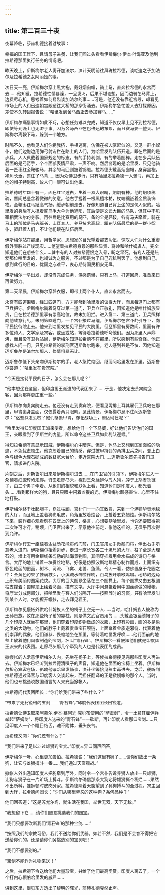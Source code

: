 ```yaml
---
---
---
```

title: 第二百三十夜
---






夜幕降临，莎赫札德接着讲故事：





幸福的国王陛下，且请母子进餐，让我们回过头看看伊斯梅尔·伊本·叶海亚及他到拉希德那里执行任务的情况吧。

昨天晚上，伊斯梅尔老人离开加法尔，决计天明前往拜访拉希德，谈哈迪之子加法尔及拉希德之女阿丽娅的事。

次日天一亮，伊斯梅尔穿上黑大袍，戴好烟囱帽，骑上马，直奔拉希德的永宫而去……他知道，拉希德性情暴躁，一旦发火，后果不堪设想，因而边骑在马背上，边费尽心机，思考着如何启齿谈加法尔的事……可是，他还没有靠近宫殿，却看见市场上的人们迅速朝宫殿通往大桥的那条街涌去。伊斯梅尔急忙差人去打探原因，差使不久转回报告说：“哈里发到舍马西亚去参加赛马……”

伊斯梅尔痛惜事情如此不巧，心想任务难以完成，知道不仅仅早上见不到拉希德，即使等到晚上也无济于事。因为舍马西亚在巴格达的东郊，而且赛马要一整天。伊斯梅尔离鞍下马，躲到一个地方。

时隔不久，他看见人们你拥我挤，争相逃离，仿佛在被人驱赶似的。又见一群小奴仆，他们边跑边用弹弓射击拦在路上的人们，为哈里发的队伍开道。跟在后面的是步兵，人人佩戴着国家规定的标志，有的手持利剑，有的举着圆棒。走在步兵队伍后面的是弓箭手，个个面部表情严肃，一声不响。然后出现的是哈里发，只见他骑着一匹枣红金鞍骏马，其余的马匹则披着锦缎。拉希德头戴高烟囱帽，身穿黑袍，袍角长垂，遮住了马背……因为众侍卫步行，只有哈里发拉希德一人骑马，再加上他的帽子特别高，故人们一眼可认出他来。

拉希德时年四十有一，面色红里透白，生着一双大眼睛，炯炯有神。他的胡须稀疏，唇间总是含着微微的笑意。他右手握着一根黑檀木杖，杖端镶嵌着金质装饰物。金鞍枣红马趾高气扬，缓步朝前走去，好像知道自己背上坐的是何人似的。哈里发的身后有人撑着鸵鸟毛大伞为他遮阳，其后便是文武大臣的马队，但其中不见宰相贾法尔的身影。再往后是比赛用的马匹，备的全是轻鞍，各有马夫牵着。骑在马上的那位是马夫班长，土耳其人，养马技术高超。跟在队伍最后的是一群小奴仆，驱赶着人们，不让他们跟在队伍后面。

伊斯梅尔站在那里，用哲学家、思想家的目光望着那支队伍，惊叹人们为什么重虚假外表胜过严峻现实……他望着拉希德身旁的那些显贵、将帅和哈什姆族人，完全知道他们在想些什么……其中有的人对拉希德恨之入骨，盼之早死，有的人还是热爱那位哈里发的，也竭诚为之服务，不过都是为了自己的私利罢了。他想到自己，想到此行的目的，忧国之心难平，衷心期待国民相安无事。

伊斯梅尔一早出发，却没有完成任务，深感遗憾，只有上马，打道回府，准备来日再做努力。

第二天早晨，伊斯梅尔穿好衣服，即带上两个仆人，直奔永宫而去。

永宫有四道围墙，经过四道门，方才能够到哈里发的议事大厅，而且每道门上都有卫兵把守。伊斯梅尔骑着马穿过第一道门，卫兵立正敬礼，因知道他是哈什姆族显贵，且在拉希德那里享有崇高地位，故未加阻拦。进入第二、第三道门，卫兵照样向他致意行礼。来到第四道门，一个宫仆接过马缰，伊斯梅尔在宫仆的引导下，向平民接待院走去。他来到哈里发接见平民的大院里，但见那里有房数间，里面有许多位诗人、文学家及宾客，或坐或站，等待着拉希德呼唤他们。因为那里人声鼎沸，而且没有卫兵站岗，伊斯梅尔知道拉希德不在那里，所以感到有些奇怪。他正想找人问一问，只见拉希德的掌刑官迈斯鲁尔跑来，老人感到甚是不快，因他知道迈斯鲁尔是法尔加那人，性情粗暴无比。

迈斯鲁尔低下头亲吻伊斯梅尔的手，老人急忙缩回，继而问哈里发在那里。迈斯鲁尔答道：“哈里发在贵宾院。”

“今天是接待平民的日子，怎么会在那儿呢？”

“他本想坐在这里，但印度国王派遣的代表团来了……于是，他决定去贵宾院会客，因为那样更庄重一些。”

伊斯梅尔向贵宾院走去。他还没有走到贵宾院，便看见两排土耳其雇佣卫兵站在那里，甲胄裹身盖面，仅仅露着两只眼睛。见此情景，伊斯梅尔忍不住问迈斯鲁尔：“这些兵怎么啦？他们身裹甲胄，像在战场上，原因何在呢？”

“哈里发得知印度国王派来使者，想给他们一个下马威，好让他们告诉他们的国王，亲眼看到了伊斯兰的力量，所以命令这些卫兵如此列队迎候。”

得知拉希德有意显示国威，伊斯梅尔心中暗喜。但是，他马上又想到国家面临的隐患，不免忧虑顿生。他克制着自己的情感，穿过披甲持剑的两排卫兵之间，登上白色与绿色大理石砌成的数级宽大台阶，走近宫院大门……迈斯鲁尔首先报告门卫官，请求进门入院。

片刻之后，迈斯鲁尔出来唤伊斯梅尔进去……在门卫官的引领下，伊斯梅尔进入一条铺着红瓷砖的走廊。行至走廊尽头，看到三条雄狮似的大狗，脖子上系者铁链子，由三个男子牵着。从他们的相貌和肤色上看，知道他们是印度人，都光着头……看到那样大的狗，且只只眼中闪着凶狠的光，伊斯梅尔颇感害怕，心里不住地打鼓。

伊斯梅尔终于壮起胆子，穿过柱廊，宫仆们一一向其致意，来到一个满铺华贵地毯的大厅，而且地上盖着狮虎毛皮，角落里放着烛台，上插着五彩蜡烛。伊斯梅尔站下来，装作细心观看刻在四壁上的诗句、格言，心想要见哈里发，也许还要取得第二次许可才行。稍顷，门卫官出来了，示意他往前走，像他这样的，无须乎再次得到允许。

伊斯梅尔行至一座挂着金丝绣花缎帘的门前，门卫官用左手掀起门帘，伸出右手示意老人进门。伊斯梅尔抬脚迈步，走进一座长宽各三十腕尺的大厅，柱子全是大理石的，墙上有用金银线条勾勒的陆海景物图，其间穿插着用金水描成的诗句与格言。大厅的地上铺着一块黄丝地毯，好像是仿照波斯地毯精心制作而成，上面织有彩色艳丽的图画，树木、河流、飞禽、走兽、鱼藻，令人一看，仿佛置身于花园之中：金黄色的果子挂满枝头，小溪流水哗啦作响，百鸟放开歌喉鸣唱。地毯的边角上织有美丽的图案花纹。大厅的巨大圆顶坐落在三个圆拱上，每个圆拱又由五根圆柱支撑着；圆屋顶上绘着彩画，描有文字。大厅中间悬挂着用中国丝绸做的幔帐，将厅堂分成两部分，把哈里发与客人们分隔开——按照当时的习惯，只有哈里发叫到某个人时，才能撩开幔帐，走去拜见君王。

伊斯梅尔见幔帐外供哈什姆族人坐的椅子上空无一人……当时，哈什姆族人被称为王孙贵族。放在那些椅子前的靠枕，则是供文武官员用的……头戴金银丝绣帽子的几个印度人就坐在那里，他们穿着印度织物做成的衣服，上印有彩画，画的多是象之类的大动物。他们的脖子上戴着贵重宝石项链，上面串着金质避邪符，代表着他们崇拜的偶像。他们谦恭、畏缩地坐在那里，等待着哈里发呼唤……他们面前的地毯上放着他们国家制造的宝剑，名叫“青石锋”。伊斯梅尔一看便知他们就是印度国王派来的代表团。走廊尽头那几个牵狗的人也是代表团的成员。

掀幔帐的人示意伊斯梅尔入内，先坐在椅子上，等候拉希德接见完那些印度人再进去。伊斯梅尔已经听到拉希德清嗓子的声音，知道他在里面的宝椅上坐着。伊斯梅尔担心宾客在场，影响他与哈里发畅谈，决计坐等接见结束再进去。之后，便听到拉希德通过译官与印度客人交谈起来，而担任翻译的正是掀幔帐的那个人。当时，他们也专挑通晓数国语言的人来充当掀帐人。

拉希德问代表团团长：“你们给我们带来了些什么？”

“带来了无比锐利的宝剑——‘青石锋’。”印度代表团团长回答道。

拉希德让侍卫取来阿慕尔·伊本·慕阿迪·克尔布使用的“萨姆剑”，令一土耳其雇佣兵举起“萨姆剑”，将印度人送来的“青石锋”一一砍断，再让印度人看那口宝剑……只见印度人一个个瞠目结舌，魂不附体，垂头丧气。

拉希德又问：“你们还有什么？”

“我们带来了足以斗过雄狮的宝犬。”印度人异口同声回答。

伊斯梅尔一听，心里更加害怕。拉希德说：“我们这里有狮子……请你们放出一条狗，让它与雄狮搏斗一番……我们通过天窗观战。”

掀帐人外出通知印度人把狗牵到厅外，同时令一个宫仆告诉养狮人放出一只雄狮，让狗与狮子在一片旷场上搏斗。伊斯梅尔确信那条大狗定将雄狮撕个稀烂……果然不出所料，雄狮顿时皮肉分家。拉希德隔着天窗望到了狮狗搏斗的全过程。宾主回到大厅，拉希德问团长：“你们从哪里弄来的这种狗？系何品种？”

他们回答道：“这是苏尤尔狗，就生活在我国，举世无双，天下无敌。”

“我想留下它……请你们随意挑选我们的国宝。

“我们只想要砍断我们‘青石锋’的那种宝剑……”

“按照我们的宗教习俗，我们不送给你们武器。如若不然，我们是不会舍不得把它送给你们的。还是请你们另挑选别的宝贝吧！”

“我们不想要别的。”

“宝剑不能作为礼物来送！”

之后，拉希德下令送给他们大量珍宝，并给了他们最高奖赏。印度人离去了，一个个打内心惧怕哈里发的威严……





讲到这里，眼见东方透出了黎明的曙光，莎赫札德戛然止声。